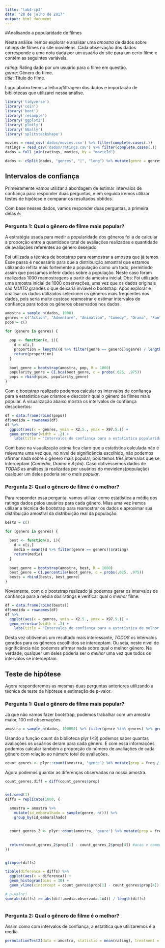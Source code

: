 ```yaml
---
title: "lab4-cp3"
date: "28 de julho de 2017"
output: html_document
---
```


#Analisando a popularidade de filmes

Nesta análise iremos explorar e analisar uma *amostra* de dados sobre ratings de filmes no site movielens. Cada observação dos dados corresponde a uma nota dada por um usuário do site para um certo filme e contém as seguintes variáveis.

_rating_: Rating dado por um usuário para o filme em questão.<br>
_genre_: Gênero do filme.<br>
_title_: Título do filme.<br>

Logo abaixo temos a leitura/filtragem dos dados e importação de bibliotecas que utilizarei nessa análise.  

```r

library('tidyverse')
library('coin')
library('boot')
library('resample')
library('ggplot2')
library('plotly')
library('GGally')
library('splitstackshape')

movies = read_csv('dados/movies.csv') %>% filter(complete.cases(.))
ratings = read_csv('dados/ratings.csv') %>% filter(complete.cases(.))
dados = full_join(ratings, movies, by = "movieId")

dados <- cSplit(dados, "genres", "|", "long") %>% mutate(genre = genres) %>% select(-timestamp, -movieId, -userId, -genres)
```

<h2>Intervalos de confiança</h2>
Primeiramente vamos utilizar a abordagem de estimar intervalos de confiança para responder duas perguntas, e em seguida iremos utilizar testes de hipótese e comparar os resultados obtidos.

Com base nesses dados, vamos responder duas perguntas, a primeira delas é:

<h3>Pergunta 1: Qual o gênero de filme mais popular?</h3>
A estratégia usada para medir a popularidade dos gêneros foi a de calcular a proporção entre a quantidade total de avaliações realizadas e quantidade de avaliações referentes ao gênero desejado.

Foi utilizada a técnica de bootstrap para reamostrar a amostra que já temos. Esse passo é necessário para que a distribuição amostral que estamos utilizando reflita mais fortemente a população como um todo, permitindo assim que possamos inferir dados sobre a população. Neste caso foram realizadas 1000 reamostragens a partir da amostra inicial. Obs: Foi utilizado uma amostra inicial de 1000 observações, uma vez que os dados originais são _MUITO_ grandes o que deixaria inviável o bootstrap. Após explorar e analisar os dados utilizados selecionei os gêneros mais frequentes nos dados, pois seria muito custoso reamostrar e estimar intervalos de confiança para todos os gêneros observados nos dados.
```r

amostra = sample_n(dados, 1000)
genres = c("Action", "Adventure", "Animation", "Comedy", "Drama", "Fantasy", "Horror", "Romance", "Sci-Fi")
pops = c()

for (genero in genres) {
  
  pop <- function(x, i){
    d = x[i,]
    proportion = length((d %>% filter(genre == genero))$genre) / length(d$genre)
    return(proportion)
  }
  
  boot_genre = bootstrap(amostra, pop, R = 1000)
  popularity_genre = CI.bca(boot_genre, c = probs(.025, .975))
  pops = rbind(pops, popularity_genre)
}
```

Com o bootstrap realizado podemos calcular os intervalos de confiança para a estatística que criamos e descobrir qual o gênero de filmes mais popular. A visualização abaixo mostra os intervalos de confiança descobertos:

```r
df = data.frame(rbind(pops))
df$medida = rownames(df)
df %>% 
  ggplot(aes(x = genres, ymin = X2.5., ymax = X97.5.)) + 
  geom_errorbar(width = .2) + 
    labs(title = "Intervalos de confiança para a estatística popularidade", x = "Gêneros analisados", y = "Popularidade", subtitle = "Obs: popularidade = Número de avaliações do gênero / Número total de avaliações")

```
Com base na visualização acima fica claro que a estatística calculada não é relevante uma vez que, no nível de significância escolhido, não podemos afirmar nada sobre o gênero mais popular, pois temos três intervalos que se interceptam (*Comédia*, *Drama* e *Ação*). Caso obtivessemos dados de _TODAS_ as análises já realizadas por usuários do movielens(população) qualquer um deles poderia ser o _mais popular_.

<h3>Pergunta 2: Qual o gênero de filme é o melhor?</h3>
Para responder essa pergunta, vamos utilizar como estatística a média dos ratings dados pelos usuários para cada gênero. Mias uma vez iremos utilizar a técnica de bootstrap para reamostrar os dados e aproximar sua distribuição amostral da distribuição real da população.

```r

bests = c()

for (genero in genres) {
  
  best <- function(x, i){
    d = x[i,]
    media = mean((d %>% filter(genre == genero))$rating)
    return(media)
  }
  
  boot_genre = bootstrap(amostra, best, R = 1000)
  best_genre = CI.percentile(boot_genre, c = probs(.025, .975))
  bests = rbind(bests, best_genre)
}
```

Novamente, com o o bootstrap realizado já podemos gerar os intervalos de confiança para a média dos ratings e verificar qual o _melhor_ filme:

```r

df = data.frame(rbind(bests))
df$medida = rownames(df)
df %>% 
  ggplot(aes(x = genres, ymin = X2.5., ymax = X97.5.)) + 
  geom_errorbar(width = .2) + 
    labs(title = "Intervalos de confiança para a estatística de melhor fime", x = "Gêneros analisados", y = "Media dos ratings")

```
Desta vez obtivemos um resultado mais interessante, *TODOS* os intervalos gerados para os gêneros escolhidos se interceptam. Ou seja, neste nivel de significância não podemos afirmar nada sobre qual o melhor gênero. Na verdade, qualquer um deles poderia ser o _melhor_ uma vez que todos os intervalos se interceptam.

<h2>Teste de hipótese</h2>
Agora responderemos as mesmas duas perguntas anteriores utilizando a técnica de teste de hipótese e estimação de p-valor.

<h3>Pergunta 1: Qual o gênero de filme mais popular?</h3>
Já que não vamos fazer bootstrap, podemos trabalhar com um amostra maior, 100 mil observações.
```r

amostra = sample_n(dados, 100000) %>% filter(genre %in% genres) %>% group_by(genre)

```

Usando a função count da biblioteca plyr (<3) podemos saber quantas avaliações os usuários deram para cada gênero. E com essa informações podemos calcular também a  proporção do número de avaliações de cada gênero com relação ao número total de avaliações.

```r
count_genres <- plyr::count(amostra, 'genre') %>% mutate(prop = freq / (sum(freq)))
```

Agora podemos guardar as diferenças observadas na nossa amostra.

```r
count_genres.diff = diff(count_genres$prop)


set.seed(1)
diffs = replicate(1000, {

  amostra = amostra %>% 
    mutate(id_embaralhado = sample(genre, n())) %>% 
    group_by(id_embaralhado)
  
  
  count_genres_2 <- plyr::count(amostra, 'genre') %>% mutate(prop = freq / (sum(freq)))
  
  
  return(count_genres_2$prop[1] - count_genres_2$prop[4]) #acao e comedia
})


glimpse(diffs)

tibble(diferenca = diffs) %>% 
  ggplot(aes(x = diferenca)) + 
  geom_histogram(bins = 30) + 
  geom_vline(xintercept = count_genres$prop[1] - count_genres$prop[4])

# p-valor!
sum(abs(diffs) >= abs(diff.media.observada.1x4)) / length(diffs)



```

<h3>Pergunta 2: Qual o gênero de filme é o melhor?</h3>
Assim como com intervalos de confiança, a estatítica que utilizaremos é a media.

```r
permutationTest2(data = amostra, statistic = mean(rating), treatment = genre)
```

